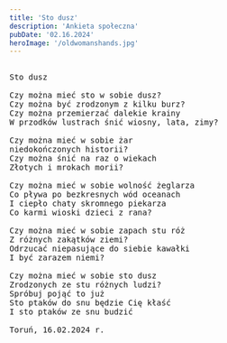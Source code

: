 ```yaml
---
title: 'Sto dusz'
description: 'Ankieta społeczna'
pubDate: '02.16.2024'
heroImage: '/oldwomanshands.jpg'
---
```

<pre>

Sto dusz

Czy można mieć sto w sobie dusz?
Czy można być zrodzonym z kilku burz?
Czy można przemierzać dalekie krainy
W przodków lustrach śnić wiosny, lata, zimy?

Czy można mieć w sobie żar
niedokończonych historii?
Czy można śnić na raz o wiekach
Złotych i mrokach morii?

Czy można mieć w sobie wolność żeglarza
Co pływa po bezkresnych wód oceanach
I ciepło chaty skromnego piekarza
Co karmi wioski dzieci z rana?

Czy można mieć w sobie zapach stu róż
Z różnych zakątków ziemi?
Odrzucać niepasujące do siebie kawałki
I być zarazem niemi?

Czy można mieć w sobie sto dusz
Zrodzonych ze stu różnych ludzi?
Spróbuj pojąć to już
Sto ptaków do snu będzie Cię kłaść
I sto ptaków ze snu budzić

Toruń, 16.02.2024 r.
  
</pre>
